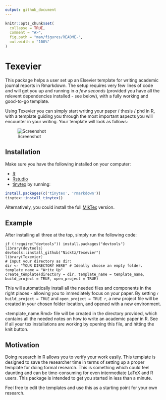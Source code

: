 ---
output: github_document
---

<!-- README.md is generated from README.Rmd. Please edit that file -->

```{r, include = FALSE}
knitr::opts_chunk$set(
  collapse = TRUE,
  comment = "#>",
  fig.path = "man/figures/README-",
  out.width = "100%"
)
```
# Texevier

<!-- badges: start -->
<!-- badges: end -->

This package helps a user set up an Elsevier template for writing academic journal reports in Rmarkdown. The setup requires very few lines of code and will get you up and running in _a few seconds_ (provided you have all the relevent dependencies installed - see below), with a fully working and good-to-go template. 

Using Texevier you can simply start writing your paper / thesis / phd in R, with a template guiding you through the most important aspects you will encounter in your writing. Your template will look as follows:

![Screenshot](inst/ScreenShot/Example.PNG)

## Installation

Make sure you have the following installed on your computer:

* [R](http://cran.r-project.org/bin/windows/base/)
* [Rstudio](http://www.rstudio.com/)
* [tinytex](https://yihui.name/tinytex/) by running:

```{r eval = FALSE}
install.packages(c('tinytex', 'rmarkdown'))
tinytex::install_tinytex()
```

Alternatively, you could install the full [MikTex](http://miktex.org/download) version.




## Example

After installing all three at the top, simply run the following code:

    if (!require("devtools")) install.packages("devtools")
    library(devtools)
    devtools::install_github("Nicktz/Texevier")
    library(Texevier)
    # Input your directory as dir:
    dir <- "YOUR DIRECTORY HERE" # Ideally choose an empty folder.
    template_name = "Write_Up"
    create_template(directory = dir, template_name = template_name, build_project = TRUE, open_project = TRUE)

This will automatically install all the needed files and components in the right places - allowing you to immediately focus on your paper. By setting `r build_project = TRUE` and `open_project = TRUE r`, a new project file will be created in your chosen folder location, and opened with a new environment.

<template_name.Rmd> file will be created in the directory provided, which contains all the needed notes on how to write an academic paper in R. See if all your tex installations are working by opening this file, and hitting the knit button.

## Motivation
Doing research in R allows you to verify your work easily. This template is designed to save the researcher time in terms of setting up a proper template for doing formal research. This is something which could feel daunting and can be time-consuming for even intermediate LaTeX  and R users. This package is intended to get you started in less than a minute.

Feel free to edit the templates and use this as a starting point for your own research.
